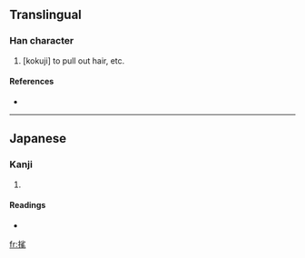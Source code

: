 ==Translingual==

===Han character===
{{Han char|rn=82|rad=毛|as=07|sn=11|four=|canj=手火竹山 (QFHU)}}

# [kokuji] to pull out hair, etc.

====References====
* {{Han ref|kx=0594.031|dkj=16856|hdz=31896.041|uh=6BEE|ud=27630}}

----

==Japanese==

===Kanji===
{{ja-kanji|grade=|rs=毛07}}

# {{defn|Japanese}}

====Readings====
* {{ja-readings|on=|kun=[[むしる]] (mushiru)}}

[[fr:毮]]